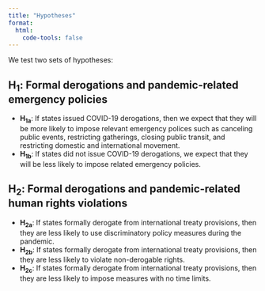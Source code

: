 ```yaml
---
title: "Hypotheses"
format:
  html:
    code-tools: false
---
```


We test two sets of hypotheses:

## H~1~: Formal derogations and pandemic-related emergency policies

- **H~1a~**: If states issued COVID-19 derogations, then we expect that they will be more likely to impose relevant emergency polices such as canceling public events, restricting gatherings, closing public transit, and restricting domestic and international movement.
- **H~1b~**: If states did not issue COVID-19 derogations, we expect that they will be less likely to impose related emergency policies.


## H~2~: Formal derogations and pandemic-related human rights violations

- **H~2a~**: If states formally derogate from international treaty provisions, then they are less likely to use discriminatory policy measures during the pandemic.
- **H~2b~**: If states formally derogate from international treaty provisions, then they are less likely to violate non-derogable rights.
- **H~2c~**: If states formally derogate from international treaty provisions, then they are less likely to impose measures with no time limits.

